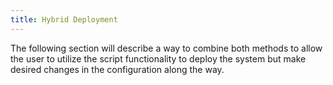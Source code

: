 ```yaml
---
title: Hybrid Deployment
---
```


The following section will describe a way to combine both methods to allow the user to utilize 
the script functionality to deploy the system but make desired changes in the configuration 
along the way.